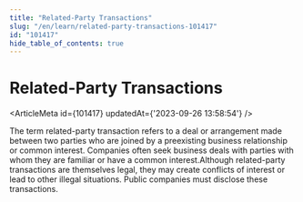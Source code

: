 ```yaml
---
title: "Related-Party Transactions"
slug: "/en/learn/related-party-transactions-101417"
id: "101417"
hide_table_of_contents: true
---
```



# Related-Party Transactions

<ArticleMeta id={101417} updatedAt={'2023-09-26 13:58:54'} />
<div className='border-solid border-b border-t-0 my-4 border-[var(--ifm-color-gray-300)]' />

The term related-party transaction refers to a deal or arrangement made between two parties who are joined by a preexisting business relationship or common interest. Companies often seek business deals with parties with whom they are familiar or have a common interest.Although related-party transactions are themselves legal, they may create conflicts of interest or lead to other illegal situations. Public companies must disclose these transactions.
